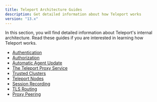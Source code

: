 ```yaml
---
title: Teleport Architecture Guides
description: Get detailed information about how Teleport works
version: "13.x"
---
```


In this section, you will find detailed information about Teleport's internal
architecture. Read these guides if you are interested in learning how Teleport
works.

- [Authentication](/docs/ver/13.x/architecture/authentication)
- [Authorization](/docs/ver/13.x/architecture/authorization)
- [Automatic Agent Update](/docs/ver/13.x/architecture/agent-update-management)
- [The Teleport Proxy Service](/docs/ver/13.x/architecture/proxy)
- [Trusted Clusters](/docs/ver/13.x/architecture/trustedclusters)
- [Teleport Nodes](/docs/ver/13.x/architecture/nodes)
- [Session Recording](/docs/ver/13.x/architecture/session-recording)
- [TLS Routing](/docs/ver/13.x/architecture/tls-routing)
- [Proxy Peering](/docs/ver/13.x/architecture/proxy-peering)
